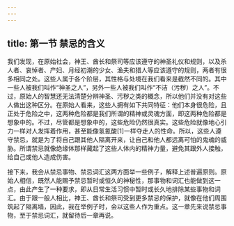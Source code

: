 ```yaml
---
---
---
```

title: 第一节 禁忌的含义
---




我们发现，在原始社会，神王、酋长和祭司等应该遵守的神圣礼仪和规则，以及杀人者、哀悼者、产妇、月经初潮的少女、渔夫和猎人等应该遵守的规则，两者有很多相同之处。这些人属于各个阶层，其性格与处境在我们看来是截然不同的。其中一些人被我们叫作“神圣之人”，另外一些人被我们叫作“不洁（污秽）之人”。不过，原始人的智慧还无法清楚分辨神圣、污秽之类的概念，所以他们并没有对这些人做出这种区分。在原始人看来，这些人拥有如下共同特征：他们本身很危险，且正处于危险之中，这两种危险都是我们所谓的精神或灵魂方面，即这两种危险都是想象中的。不过，尽管都是想象中的，这些危险仍然很真实。这些危险就像地心引力一样对人发挥着作用，甚至能像氢氰酸[1]一样夺走人的性命。所以，这些人遵守禁忌，就是为了将自己跟其他人隔离开来，让自己和他人都远离可怕的鬼魂的威胁。所谓禁忌就像绝缘体那样藏起了这些人体内的精神力量，避免其跟外人接触，给自己或他人造成伤害。

接下来，我会从禁忌事物、禁忌词汇这两方面举一些例子，解释上述普遍原则。原始人相信，既然人能赐予禁忌暂时或恒久的神秘性，那事物和词汇也能做到这一点，由此产生了一种要求，即从日常生活习惯中暂时或长久地排除某些事物和词汇。由于跟一般人相比，神王、酋长和祭司受到更多禁忌的保护，就像在他们周围筑起了隔离墙，因此，我在举例子时，会以这些人作为重点。这一章先来说禁忌事物，至于禁忌词汇，就留待后一章再说。